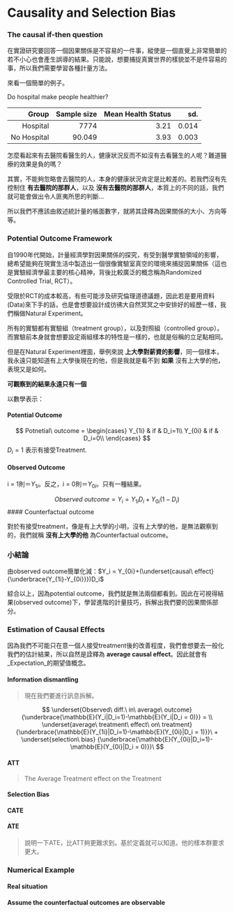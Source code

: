 # Causality and Selection Bias

###  The causal if-then question

在實證研究要回答一個因果關係是不容易的一件事，縱使是一個直覺上非常簡單的若不小心也會產生誤導的結果。只能說，想要捕捉真實世界的樣貌並不是件容易的事，所以我們需要學習各種計量方法。

來看一個簡單的例子。

Do hospital make people healthier? 

|       Group | Sample size | Mean Health Status |   sd. |
| ----------: | ----------: | -----------------: | ----: |
|    Hospital |        7774 |               3.21 | 0.014 |
| No Hospital |      90.049 |               3.93 | 0.003 |

怎麼看起來有去醫院看醫生的人，健康狀況反而不如沒有去看醫生的人呢？難道醫療的效果是負的嗎？

其實，不能夠忽略會去醫院的人，本身的健康狀況肯定是比較差的。若我們沒有先控制住 __有去醫院的那群人__，以及 __沒有去醫院的那群人__，本質上的不同的話，我們就可能會做出令人匪夷所思的判斷...

所以我們不應該由敘述統計量的帳面數字，就將其詮釋為因果關係的大小、方向等等。

### Potential Outcome Framework

自1990年代開始，計量經濟學對因果關係的探究，有受到醫學實驗領域的影響，總希望能夠在現實生活中製造出一個很像實驗室真空的環境來捕捉因果關係（這也是實驗經濟學最主要的核心精神，背後比較廣泛的概念稱為Randomized Controlled Trial, RCT）。

受限於RCT的成本較高，有些可能涉及研究倫理道德議題，因此若是要用資料(Data)來下手的話，也是會想要設計成彷彿大自然冥冥之中安排好的經歷一樣，我們稱做Natural Experiment。

所有的實驗都有實驗組（treatment group），以及對照組（controlled group）。而實驗前本身就會想要設定兩組樣本的特性是一樣的，也就是俗稱的立足點相同。

但是在Natural Experiment裡面，舉例來說 __上大學對薪資的影響__，同一個樣本，我永遠只能知道有上大學後現在的他，但是我就是看不到 __如果__ 沒有上大學的他，表現又是如何。

__可觀察到的結果永遠只有一個__

以數學表示：

#### Potential Outcome
$$
Potnetial\ outcome =
\begin{cases}
Y_{1i} & if & D_i=1\\
Y_{0i} & if & D_i=0\\
\end{cases}
$$
$D_i = 1$ 表示有接受Treatment.

#### Observed Outcome

i = 1則＝$Y_{1i}$。反之，i = 0則＝$Y_{0i}$。只有一種結果。

$$
Observed\ outcome =
Y_i = Y_{1i}D_i + Y_{0i}(1-D_i)
$$
#### Counterfactual outcome

對於有接受treatment，像是有上大學的小明，沒有上大學的他，是無法觀察到的，我們就稱 __沒有上大學的他__ 為Counterfactual outcome。

### 小結論

由observed outcome簡單化減：$Y_i = Y_{0i}+(\underset{causal\ effect}{\underbrace{Y_{1i}-Y_{0i}}})D_i$

綜合以上，因為potential outcome，我們就是無法兩個都看到。因此在可視得結果(observed outcome)下，學習進階的計量技巧，拆解出我們要的因果關係部分。


### Estimation of Causal Effects

因為我們不可能只在意一個人接受treatment後的改善程度，我們會想要去一般化我們的估計結果，所以自然是詮釋為 __average causal effect__。因此就會有 _Expectation_的期望值概念。

#### Information dismantling

> 現在我們要進行訊息拆解。

$$
\underset{Observed\ diff.\ in\ average\ outcome}
{\underbrace{\mathbb{E}(Y_i|D_i=1)-\mathbb{E}(Y_i|D_i = 0)}} = \\
\underset{average\ treatment\ effect\ on\ treatment}
{\underbrace{\mathbb{E}(Y_{1i}|D_i=1)-\mathbb{E}(Y_{0i}|D_i = 1)}}\ + 
\underset{selection\ bias}
{\underbrace{\mathbb{E}(Y_{0i}|D_i=1)-\mathbb{E}(Y_{0i}|D_i = 0)}}\ 
$$

#### ATT 

> The Average Treatment effect on the Treatment


#### Selection Bias


#### CATE

#### ATE

> 說明一下ATE，比ATT夠更難求到。基於定義就可以知道。他的樣本群要求更大。



### Numerical Example

#### Real situation 

#### Assume the counterfactual outcomes are observable




